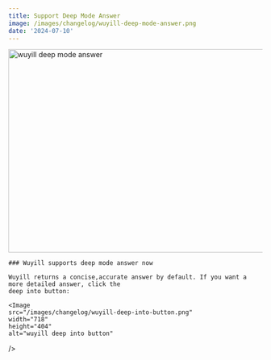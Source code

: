 ```yaml
---
title: Support Deep Mode Answer
image: /images/changelog/wuyill-deep-mode-answer.png
date: '2024-07-10'
---
```


<Image src="/images/changelog/wuyill-deep-mode-answer.png" width="718" height="404" alt="wuyill deep mode answer" />

<Card className="py-10 my-10" href="/">

    ### Wuyill supports deep mode answer now

    Wuyill returns a concise,accurate answer by default. If you want a more detailed answer, click the
    deep into button:

    <Image
    src="/images/changelog/wuyill-deep-into-button.png"
    width="718"
    height="404"
    alt="wuyill deep into button"

/>

</Card>
